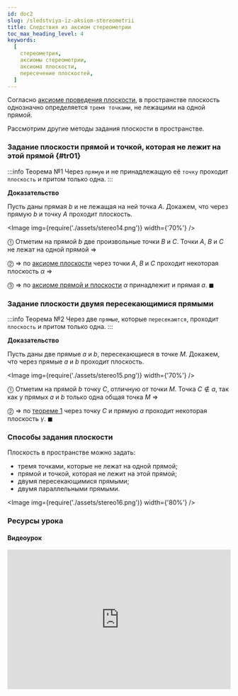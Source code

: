 ```yaml
---
id: doc2
slug: /sledstviya-iz-aksiom-stereometrii
title: Следствия из аксиом стереометрии
toc_max_heading_level: 4
keywords:
  [
    стереометрия,
    аксиомы стереометрии,
    аксиома плоскости,
    пересечение плоскостей,
  ]
---
```



Согласно [аксиоме проведения плоскости](aksiomy-stereometrii#ax1), в пространстве плоскость однозначно определяется `тремя точками`, не лежащими на одной прямой.

Рассмотрим другие методы задания плоскости в пространстве.

### Задание плоскости прямой и точкой, которая не лежит на этой прямой {#tr01}

:::info Теорема №1
Через `прямую` и не принадлежащую её `точку` проходит `плоскость` и притом только одна.
:::

**Доказательство**

Пусть даны прямая $b$ и не лежащая на ней точка $A$. Докажем, что через прямую $b$ и точку $A$ проходит плоскость.

<Image img={require('./assets/stereo14.png')} width={'70%'} />

&#x24F5; Отметим на прямой $b$ две произвольные точки $B$ и $C$. Точки $A$, $B$ и $C$ не лежат на одной прямой $\Rightarrow$

&#x24F6; $\Rightarrow$ по [аксиоме плоскости](aksiomy-stereometrii#ax1) через точки $A$, $B$ и $C$ проходит некоторая плоскость $\alpha$ $\Rightarrow$

&#x24F7; $\Rightarrow$ по [аксиоме прямой и плоскости](aksiomy-stereometrii#ax2) $\alpha$ принадлежит и прямая $a$. $\blacksquare$

### Задание плоскости двумя пересекающимися прямыми

:::info Теорема №2
Через две `прямые`, которые `пересекаются`, проходит `плоскость` и притом только одна.
:::

**Доказательство**

Пусть даны две прямые $a$ и $b$, пересекающиеся в точке $M$. Докажем, что через прямые $a$ и $b$ проходит плоскость.

<Image img={require('./assets/stereo15.png')} width={'70%'} />

&#x24F5; Отметим на прямой $b$ точку $C$, отличную от точки $M$. Точка $C \notin a$, так как у прямых $a$ и $b$ только одна общая точка $M$ $\Rightarrow$

&#x24F6; $\Rightarrow$ по [теореме 1](#tr01) через точку $C$ и прямую $a$ проходит некоторая плоскость $\gamma$. $\blacksquare$

### Способы задания плоскости

Плоскость в пространстве можно задать:

- тремя точками, которые не лежат на одной прямой;
- прямой и точкой, которая не лежит на этой прямой;
- двумя пересекающимися прямыми;
- двумя параллельными прямыми.

<Image img={require('./assets/stereo16.png')} width={'80%'} />

### Ресурсы урока

#### Видеоурок

<iframe
  width="100%"
  height="315"
  src="https://www.youtube.com/embed/R2xz1XUfxR8"
  title="YouTube video player"
  frameborder="0"
  allow="accelerometer; autoplay; clipboard-write; encrypted-media; gyroscope; picture-in-picture; web-share"
  allowfullscreen
></iframe>
